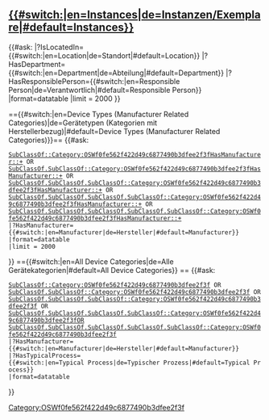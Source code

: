 <!--
==[[:Category:OSW20691106529a419d829f3d057b99f3e1|Categories]] (Process / Idea Level)==
<div class="pagebot-button" data-config='{  "params": {"categories": ["Category:OSW20691106529a419d829f3d057b99f3e1"]},    "label": "➕ Create Device Category" }'></div>
<br>
{{#ask: [[Category:OSW20691106529a419d829f3d057b99f3e1]]
|?HasTypicalProcess = Typical Process
|format=datatable
}}
==[[:Category:OSWbeec89bdcbc64d8f90a459ba19c46dcc|Types]] (Manufacturer Level) ==
<div class="pagebot-button" data-config='{    "params": {"categories": ["Category:OSWbeec89bdcbc64d8f90a459ba19c46dcc"]},    "label": "➕ Create Device Type" }'></div>
<br>
{{#ask: [[Category:OSWbeec89bdcbc64d8f90a459ba19c46dcc]]
|?HasDeviceCategory=Device Category
|format=datatable
}}

-->

==[[:Category:OSWf0fe562f422d49c6877490b3dfee2f3f|{{#switch:{{USERLANGUAGECODE}}|en=Instances|de=Instanzen/Exemplare|#default=Instances}}]]==  

{{#ask: [[Category:OSWf0fe562f422d49c6877490b3dfee2f3f]]
|?IsLocatedIn={{#switch:{{USERLANGUAGECODE}}|en=Location|de=Standort|#default=Location}}
|?HasDepartment={{#switch:{{USERLANGUAGECODE}}|en=Department|de=Abteilung|#default=Department}}
|?HasResponsiblePerson={{#switch:{{USERLANGUAGECODE}}|en=Responsible Person|de=Verantwortlich|#default=Responsible Person}}
|format=datatable
|limit = 2000
}}

=={{#switch:{{USERLANGUAGECODE}}|en=Device Types (Manufacturer Related Categories)|de=Gerätetypen (Kategorien mit Herstellerbezug)|#default=Device Types (Manufacturer Related Categories)}}==
{{#ask:
 [[SubClassOf::Category:OSWf0fe562f422d49c6877490b3dfee2f3f]][[HasManufacturer::+]] OR
 [[SubClassOf.SubClassOf::Category:OSWf0fe562f422d49c6877490b3dfee2f3f]][[HasManufacturer::+]] OR
 [[SubClassOf.SubClassOf.SubClassOf::Category:OSWf0fe562f422d49c6877490b3dfee2f3f]][[HasManufacturer::+]] OR
 [[SubClassOf.SubClassOf.SubClassOf.SubClassOf::Category:OSWf0fe562f422d49c6877490b3dfee2f3f]][[HasManufacturer::+]] OR
 [[SubClassOf.SubClassOf.SubClassOf.SubClassOf.SubClassOf::Category:OSWf0fe562f422d49c6877490b3dfee2f3f]][[HasManufacturer::+]] 
 |?HasManufacturer={{#switch:{{USERLANGUAGECODE}}|en=Manufacturer|de=Hersteller|#default=Manufacturer}}
 |format=datatable
 |limit = 2000
}}
=={{#switch:{{USERLANGUAGECODE}}|en=All Device Categories|de=Alle Gerätekategorien|#default=All Device Categories}} ==
{{#ask:
 [[SubClassOf::Category:OSWf0fe562f422d49c6877490b3dfee2f3f]] OR
 [[SubClassOf.SubClassOf::Category:OSWf0fe562f422d49c6877490b3dfee2f3f]] OR
 [[SubClassOf.SubClassOf.SubClassOf::Category:OSWf0fe562f422d49c6877490b3dfee2f3f]] OR
 [[SubClassOf.SubClassOf.SubClassOf.SubClassOf::Category:OSWf0fe562f422d49c6877490b3dfee2f3f]]OR
 [[SubClassOf.SubClassOf.SubClassOf.SubClassOf.SubClassOf::Category:OSWf0fe562f422d49c6877490b3dfee2f3f]]
 |?HasManufacturer={{#switch:{{USERLANGUAGECODE}}|en=Manufacturer|de=Hersteller|#default=Manufacturer}}
 |?HasTypicalProcess={{#switch:{{USERLANGUAGECODE}}|en=Typical Process|de=Typischer Prozess|#default=Typical Process}}
 |format=datatable
}}


<!--
{{Template:Editor/DrawIO
| file_name = On device instances, types, classes and metaclasses
| page_name = Category:OSWf0fe562f422d49c6877490b3dfee2f3f
| uuid = d33c9f1b-89bf-4b51-b6fd-9c3bcae0bc6b
| full_width = 0
}}
-->